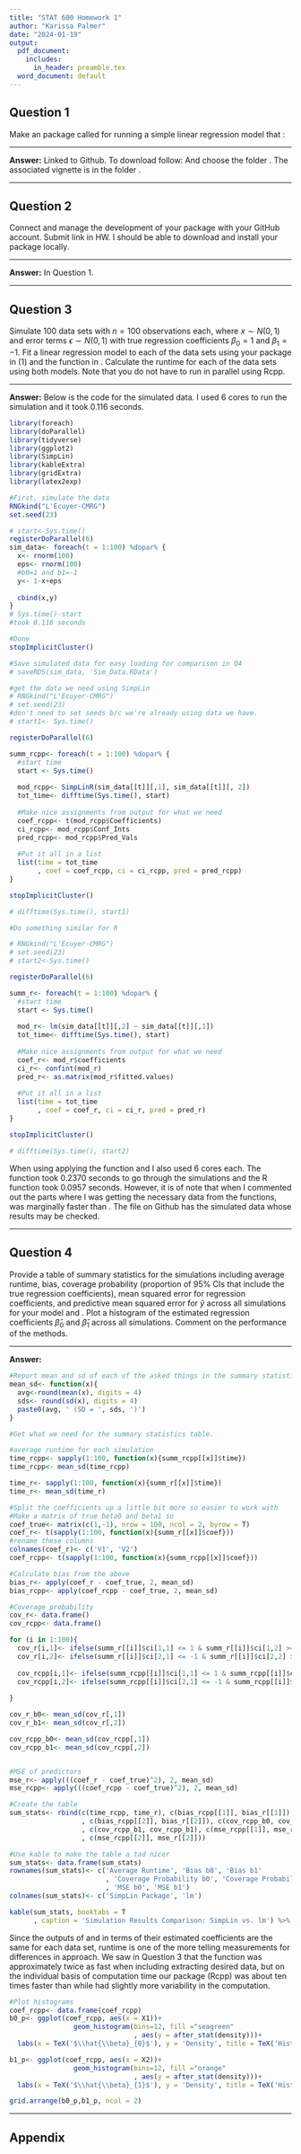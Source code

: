 ```yaml
---
title: "STAT 600 Homework 1"
author: "Karissa Palmer"
date: "2024-01-19"
output:
  pdf_document:
    includes:
      in_header: preamble.tex
  word_document: default
---
```


## Question 1

Make an \texttt{R} package called \texttt{SimpLin} for running a simple linear regression model that \:
\begin{itemize}
  \item Takes in numeric vectors $\bmx$ and $\bmy$.
  \item Outputs estimated regression coefficients, $\hat{\beta}_0$ and $\hat{\beta}_1$, their corresponding standard errors and 95\% confidence intervals, residuals, and predicted values as a list.
  \item Wraps the \texttt{cpp} function (\texttt{SimpLinCpp}) in an \texttt{R} function (\texttt{SimpLinR}) that throws errors if $\bmx$ and $\bmy$ are not numeric vectors of the same length.
  \item Provides a description and brief vignette (using .Rmd file) demonstrating how to use the package.
\end{itemize}

*********************************************************************************

**Answer:** Linked to Github. To download follow: 
\newline
\texttt{https://github.com/KarissaPalmer/STAT600/tree/6d81cfc6393aba68d288d120456004d89d0131a5/Homework1/}
\newline
And choose the folder \texttt{SimpLin}. The associated vignette is in the folder \texttt{vignettes}.


*********************************************************************************

## Question 2

Connect and manage the development of your \texttt{R} package with your GitHub account. Submit link in HW. I should be able to download and install your \texttt{R} package locally.

*********************************************************************************

**Answer:** In Question 1. 

*********************************************************************************
\newpage

## Question 3

Simulate 100 data sets with $n=100$ observations each, where $x \sim N(0,1)$ and error terms $\epsilon \sim N(0,1)$ with true regression coefficients $\beta_0=1$ and $\beta_1=-1$. Fit a linear regression model to each of the data sets using your package in (1) and the \texttt{lm()} function in \texttt{R} \textbf{in parallel}. Calculate the runtime for each of the data sets using both models. Note that you do not have to run in parallel using Rcpp.

*********************************************************************************

**Answer:** Below is the code for the simulated data. I used 6 cores to run the simulation and it took 0.116 seconds. 

```r
library(foreach)
library(doParallel)
library(tidyverse)
library(ggplot2)
library(SimpLin)
library(kableExtra)
library(gridExtra)
library(latex2exp)
```

```r
#First, simulate the data
RNGkind("L'Ecuyer-CMRG")
set.seed(23)

# start<-Sys.time()
registerDoParallel(6)
sim_data<- foreach(t = 1:100) %dopar% {
  x<- rnorm(100)
  eps<- rnorm(100)
  #b0=1 and b1=-1
  y<- 1-x+eps
  
  cbind(x,y)
} 
# Sys.time()-start
#took 0.116 seconds

#Done
stopImplicitCluster()

#Save simulated data for easy loading for comparison in Q4
# saveRDS(sim_data, 'Sim_Data.RData')
```

```r
#get the data we need using SimpLin
# RNGkind("L'Ecuyer-CMRG")
# set.seed(23)
#don't need to set seeds b/c we're already using data we have.
# start1<- Sys.time()

registerDoParallel(6)

summ_rcpp<- foreach(t = 1:100) %dopar% {
  #start time
  start <- Sys.time()
  
  mod_rcpp<- SimpLinR(sim_data[[t]][,1], sim_data[[t]][, 2])
  tot_time<- difftime(Sys.time(), start)
  
  #Make nice assignments from output for what we need
  coef_rcpp<- t(mod_rcpp$Coefficients)
  ci_rcpp<- mod_rcpp$Conf_Ints
  pred_rcpp<- mod_rcpp$Pred_Vals
  
  #Put it all in a list
  list(time = tot_time
       , coef = coef_rcpp, ci = ci_rcpp, pred = pred_rcpp)
}

stopImplicitCluster()

# difftime(Sys.time(), start1)

```

```r
#Do something similar for R 

# RNGkind("L'Ecuyer-CMRG")
# set.seed(23)
# start2<-Sys.time()

registerDoParallel(6)

summ_r<- foreach(t = 1:100) %dopar% {
  #start time
  start <- Sys.time()
  
  mod_r<- lm(sim_data[[t]][,2] ~ sim_data[[t]][,1])
  tot_time<- difftime(Sys.time(), start)
  
  #Make nice assignments from output for what we need
  coef_r<- mod_r$coefficients
  ci_r<- confint(mod_r)
  pred_r<- as.matrix(mod_r$fitted.values)
  
  #Put it all in a list
  list(time = tot_time
       , coef = coef_r, ci = ci_r, pred = pred_r)
}

stopImplicitCluster()

# difftime(Sys.time(), start2)

```

When using applying the function \texttt{SimpLinR} and \texttt{lm()} I also used 6 cores each. The function \texttt{SimpLinR} took 0.2370 seconds to go through the simulations and the R function took 0.0957 seconds. However, it is of note that when I commented out the parts where I was getting the necessary data from the functions, \texttt{SimpLinR} was marginally faster than \texttt{lm()}. The file on Github \texttt{Sim\_Data.RData} has the simulated data whose results may be checked.

*********************************************************************************
\newpage

## Question 4

Provide a table of summary statistics for the simulations including average runtime, bias, coverage probability (proportion of 95\% CIs that include the true regression coefficients), mean squared error for regression coefficients, and predictive mean squared error for $\hat{y}$ across all simulations for your model and \texttt{lm()}. Plot a histogram of the estimated regression coefficients $\hat{\beta}_0$ and $\hat{\beta}_1$ across all simulations. Comment on the performance of the methods. 

*********************************************************************************

**Answer:**

```r
#Report mean and sd of each of the asked things in the summary statistics table.
mean_sd<- function(x){
  avg<-round(mean(x), digits = 4)
  sds<- round(sd(x), digits = 4)
  paste0(avg, ' (SD = ', sds, ')')
}

```



```r
#Get what we need for the summary statistics table.

#average runtime for each simulation
time_rcpp<- sapply(1:100, function(x){summ_rcpp[[x]]$time})
time_rcpp<- mean_sd(time_rcpp)

time_r<- sapply(1:100, function(x){summ_r[[x]]$time})
time_r<- mean_sd(time_r)

#Split the coefficients up a little bit more so easier to work with
#Make a matrix of true beta0 and beta1 so 
coef_true<- matrix(c(1,-1), nrow = 100, ncol = 2, byrow = T)
coef_r<- t(sapply(1:100, function(x){summ_r[[x]]$coef}))
#rename these columns
colnames(coef_r)<- c('V1', 'V2')
coef_rcpp<- t(sapply(1:100, function(x){summ_rcpp[[x]]$coef}))

#Calculate bias from the above
bias_r<- apply(coef_r - coef_true, 2, mean_sd)
bias_rcpp<- apply(coef_rcpp - coef_true, 2, mean_sd)

#Coverage probability
cov_r<- data.frame()
cov_rcpp<- data.frame()

for (i in 1:100){
  cov_r[i,1]<- ifelse(summ_r[[i]]$ci[1,1] <= 1 & summ_r[[i]]$ci[1,2] >= 1, 1,0)
  cov_r[i,2]<- ifelse(summ_r[[i]]$ci[2,1] <= -1 & summ_r[[i]]$ci[2,2] >= -1, 1,0)
  
  cov_rcpp[i,1]<- ifelse(summ_rcpp[[i]]$ci[1,1] <= 1 & summ_rcpp[[i]]$ci[1,2] >= 1, 1,0)
  cov_rcpp[i,2]<- ifelse(summ_rcpp[[i]]$ci[2,1] <= -1 & summ_rcpp[[i]]$ci[2,2] >= -1, 1,0)
  
}

cov_r_b0<- mean_sd(cov_r[,1])
cov_r_b1<- mean_sd(cov_r[,2])

cov_rcpp_b0<- mean_sd(cov_rcpp[,1])
cov_rcpp_b1<- mean_sd(cov_rcpp[,2])


#MSE of predictors
mse_r<- apply(((coef_r - coef_true)^2), 2, mean_sd)
mse_rcpp<- apply(((coef_rcpp - coef_true)^2), 2, mean_sd)

#Create the table
sum_stats<- rbind(c(time_rcpp, time_r), c(bias_rcpp[[1]], bias_r[[1]])
                  , c(bias_rcpp[[2]], bias_r[[2]]), c(cov_rcpp_b0, cov_r_b0)
                  , c(cov_rcpp_b1, cov_rcpp_b1), c(mse_rcpp[[1]], mse_r[[1]])
                  , c(mse_rcpp[[2]], mse_r[[2]]))

#Use kable to make the table a tad nicer
sum_stats<- data.frame(sum_stats)
rownames(sum_stats)<- c('Average Runtime', 'Bias b0', 'Bias b1'
                        , 'Coverage Probability b0', 'Coverage Probability b1'
                        , 'MSE b0', 'MSE b1')
colnames(sum_stats)<- c('SimpLin Package', 'lm')

kable(sum_stats, booktabs = T
      , caption = 'Simulation Results Comparison: SimpLin vs. lm') %>% kable_styling(full_width = T)

```

Since the outputs of \texttt{SimpLin} and \texttt{lm()} in terms of their estimated coefficients are the same for each data set, runtime is one of the more telling measurements for differences in approach. We saw in Question 3 that the \texttt{lm()} function was approximately twice as fast when including extracting desired data, but on the individual basis of computation time our package (Rcpp) was about ten times faster than \texttt{lm()} while \texttt{lm()} had slightly more variability in the computation.


```r
#Plot histograms
coef_rcpp<- data.frame(coef_rcpp)
b0_p<- ggplot(coef_rcpp, aes(x = X1))+
                geom_histogram(bins=12, fill ="seagreen"
                               , aes(y = after_stat(density)))+
  labs(x = TeX('$\\hat{\\beta}_{0}$'), y = 'Density', title = TeX('Histogram of Estimated $\\hat{\\beta}_{0}$'))

b1_p<- ggplot(coef_rcpp, aes(x = X2))+
                geom_histogram(bins=12, fill ="orange"
                               , aes(y = after_stat(density)))+
  labs(x = TeX('$\\hat{\\beta}_{1}$'), y = 'Density', title = TeX('Histogram of Estimated $\\hat{\\beta}_{1}$'))

grid.arrange(b0_p,b1_p, ncol = 2)

```


*********************************************************************************

## Appendix

```r
```

```r
```

```r
```

```r
```

```r
```